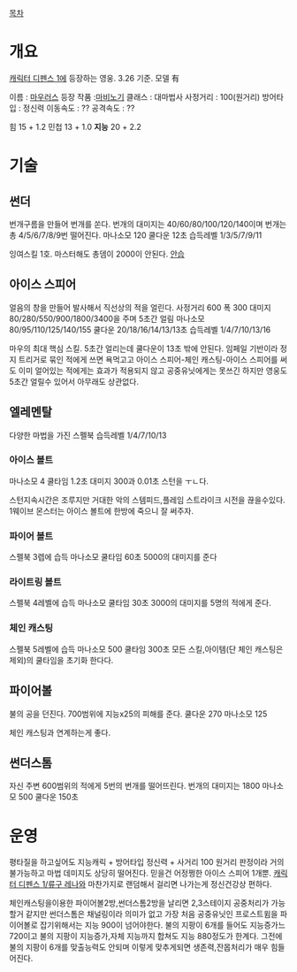 [[목차]]
= 개요 =
[[캐릭터 디펜스 1]]에 등장하는 영웅. 3.26 기준. 모델 有

이름 : [[마우러스]]
등장 작품 :[[마비노기]]
클래스 : 대마법사
사정거리 : 100(원거리)
방어타입 : 정신력
이동속도 : ??
공격속도 : ??

힘 15 + 1.2
민첩 13 + 1.0
'''지능''' 20 + 2.2


= 기술 =
== 썬더 ==
번개구름을 만들어 번개를 쏜다.
번개의 대미지는 40/60/80/100/120/140이며 번개는 총 4/5/6/7/8/9번 떨어진다.
마나소모 120 쿨다운 12초
습득레벨 1/3/5/7/9/11

잉여스킬 1호. 마스터해도 총뎀이 2000이 안된다. [[안습]]

== 아이스 스피어 ==
얼음의 창을 만들어 발사해서 직선상의 적을 얼린다.
사정거리 600 폭 300
대미지 80/280/550/900/1800/3400을 주며 5초간 얼림
마나소모 80/95/110/125/140/155
쿨다운 20/18/16/14/13/13초
습득레벨 1/4/7/10/13/16

마우의 최대 핵심 스킬. 5초간 얼리는데 쿨다운이 13초 밖에 안된다. 임페일 기반이라 정지 트리거로 묶인 적에게 쓰면 욕먹고고 아이스 스피어-체인 캐스팅-아이스 스피어를 써도 이미 얼어있는 적에게는 효과가 적용되지 않고 공중유닛에게는 못쓰긴 하지만 영웅도 5초간 얼릴수 있어서 아무래도 상관없다.

== 엘레멘탈 ==
다양한 마법을 가진 스펠북
습득레벨 1/4/7/10/13
=== 아이스 볼트 ===
마나소모 4 쿨타임 1.2초 대미지 300과 0.01초 스턴을 ㅜㄴ다.

스턴지속시간은 조루지만 거대한 악의 스템피드,플레임 스트라이크 시전을 끊을수있다. 
1웨이브 몬스터는 아이스 볼트에 한방에 죽으니 잘 써주자.
=== 파이어 볼트 ===
스펠북 3렙에 습득
마나소모 쿨타임 60초 5000의 대미지를 준다
=== 라이트링 볼트 ===
스펠북 4레벨에 습득
마나소모 쿨타임 30초 3000의 대미지를 5명의 적에게 준다.
=== 체인 캐스팅 ===
스펠북 5레벨에 습득
마나소모 500 쿨타임 300초 
모든 스킬,아이템(단 체인 캐스팅은 제외)의 쿨타임을 초기화 한다다.

== 파이어볼 ==
불의 공을 던진다.
700범위에 지능x25의 피해를 준다.
쿨다운 270 마나소모 125

체인 캐스팅과 연계하는게 좋다.
== 썬더스톰 ==
자신 주변 600범위의 적에게 5번의 번개를 떨어뜨린다.
번개의 대미지는 1800
마나소모 500 쿨다운 150초

= 운영 =
평타질을 하고싶어도 지능캐릭 + 방어타입 정신력 + 사거리 100 원거리 판정이라 거의 불가능하고 마법 데미지도 상당히 떨어진다. 믿을건 어정쩡한 아이스 스피어 1개뿐.
[[캐릭터 디펜스 1/류구 레나]]와 마찬가지로 랜덤해서 걸리면 나가는게 정신건강상 편하다.

체인캐스팅을이용한 파이어볼2방,썬더스톰2방을 날리면 2,3스테이지 공중처리가 가능할거 같지만 썬더스톰은 채널링이라 의미가 없고 가장 처음 공중유닛인 프로스트윔을 파이어볼로 잡기위해서는 지능 900이 넘어야한다. 불의 지팡이 6개를 들어도 지능증가느 720이고 불의 지팡이 지능증가,자체 지능까지 합쳐도 지능 880정도가 한계다.
그전에 불의 지팡이 6개를 맞출능력도 안되며 이렇게 맞추게되면 생존력,잔몹처리가 매우 힘들어진다.
